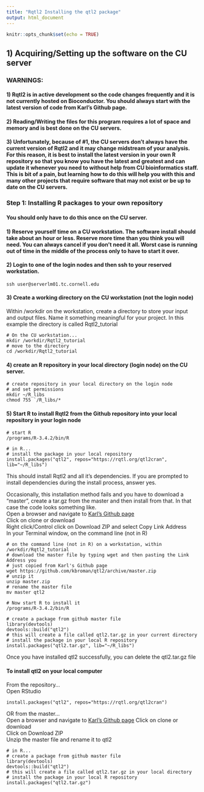 ```yaml
---
title: "Rqtl2 Installing the qtl2 package"
output: html_document
---
```


```r
knitr::opts_chunk$set(echo = TRUE)
```
## 1) Acquiring/Setting up the software on the CU server

### WARNINGS:  
#### 1) Rqtl2 is in active development so the code changes frequently and it is not currently hosted on Bioconductor. You should always start with the latest version of code from Karl's Github page.  
#### 2) Reading/Writing the files for this program requires a lot of space and memory and is best done on the CU servers.  
#### 3) Unfortunately, because of #1, the CU servers don't always have the current version of Rqtl2 and it may change midstream of your analysis.  For this reason, it is best to install the latest version in your own R repository so that you know you have the latest and greatest and can update it whenever you need to without help from CU bioinformatics staff. This is bit of a pain, but learning how to do this will help you with this and many other projects that require software that may not exist or be up to date on the CU servers. 

### Step 1: Installing R packages to your own repository  

#### You should only have to do this once on the CU server.

#### 1) Reserve yourself time on a CU workstation.  The software install should take about an hour or less. Reserve more time than you think you will need. You can always cancel if you don't need it all. Worst case is running out of time in the middle of the process only to have to start it over. 

#### 2) Login to one of the login nodes and then ssh to your reserved workstation.
```
ssh user@serverlm01.tc.cornell.edu
```
#### 3) Create a working directory on the CU workstation (not the login node)
Within /workdir on the workstation, create a directory to store your input and output files.  Name it something meaningful for your project.   In this example the directory is called Rqtl2_tutorial  
```
# On the CU workstation...
mkdir /workdir/Rqtl2_tutorial
# move to the directory
cd /workdir/Rqtl2_tutorial
```
#### 4) create an R repository in your local directory (login node) on the CU server.
```
# create repository in your local directory on the login node
# and set permissions 
mkdir ~/R_libs
chmod 755 `/R_libs/*
```
#### 5)  Start R to install Rqtl2 from the Github repository into your local repository in your login node  
```
# start R 
/programs/R-3.4.2/bin/R

# in R...
# install the package in your local repository
install.packages("qtl2", repos="https://rqtl.org/qtl2cran", lib="~/R_libs")  
```
This should install Rqtl2 and all it's dependencies.  If you are prompted to install dependencies during the install process, answer yes.

Occasionally, this installation method fails and you have to download a "master", create a tar.gz from the master and then install from that.  In that case the code looks something like.  
Open a browser and navigate to [Karl's Github page ](https://github.com/kbroman/qtl2)  
Click on clone or download  
Right click/Control click on Download ZIP and select Copy Link Address  
In your Terminal window, on the command line (not in R) 
```
# on the command line (not in R) on a workstation, within /workdir/Rqtl2_tutorial
# download the master file by typing wget and then pasting the Link Address you
# just copied from Karl's Github page
wget https://github.com/kbroman/qtl2/archive/master.zip
# unzip it
unzip master.zip
# rename the master file
mv master qtl2

# Now start R to install it
/programs/R-3.4.2/bin/R

# create a package from github master file
library(devtools)
devtools::build("qtl2")
# this will create a file called qtl2.tar.gz in your current directory
# install the package in your local R repository
install.packages("qtl2.tar.gz", lib="~/R_libs")
```
Once you have installed qtl2 successfully, you can delete the qtl2.tar.gz file  

#### To install qtl2 on your local computer
From the repository...  
Open RStudio  
```
install.packages("qtl2", repos="https://rqtl.org/qtl2cran")
```
OR from the master...  
Open a browser and navigate to [Karl's Github page](https://github.com/kbroman/qtl2)
Click on clone or download  
Click on Download ZIP  
Unzip the master file and rename it to qtl2
```
# in R...
# create a package from github master file
library(devtools)
devtools::build("qtl2")
# this will create a file called qtl2.tar.gz in your local directory
# install the package in your local R repository
install.packages("qtl2.tar.gz")
```
